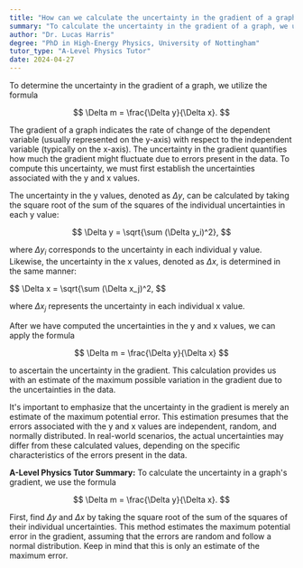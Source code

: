 ```yaml
---
title: "How can we calculate the uncertainty in the gradient of a graph?"
summary: "To calculate the uncertainty in the gradient of a graph, we use the formula Δm = Δy / Δx."
author: "Dr. Lucas Harris"
degree: "PhD in High-Energy Physics, University of Nottingham"
tutor_type: "A-Level Physics Tutor"
date: 2024-04-27
---
```


To determine the uncertainty in the gradient of a graph, we utilize the formula 

$$
\Delta m = \frac{\Delta y}{\Delta x}.
$$

The gradient of a graph indicates the rate of change of the dependent variable (usually represented on the y-axis) with respect to the independent variable (typically on the x-axis). The uncertainty in the gradient quantifies how much the gradient might fluctuate due to errors present in the data. To compute this uncertainty, we must first establish the uncertainties associated with the y and x values.

The uncertainty in the y values, denoted as $\Delta y$, can be calculated by taking the square root of the sum of the squares of the individual uncertainties in each y value:

$$
\Delta y = \sqrt{\sum (\Delta y_i)^2},
$$

where $\Delta y_i$ corresponds to the uncertainty in each individual y value. Likewise, the uncertainty in the x values, denoted as $\Delta x$, is determined in the same manner:

$$
\Delta x = \sqrt{\sum (\Delta x_j)^2,
$$

where $\Delta x_j$ represents the uncertainty in each individual x value.

After we have computed the uncertainties in the y and x values, we can apply the formula 

$$
\Delta m = \frac{\Delta y}{\Delta x}
$$ 

to ascertain the uncertainty in the gradient. This calculation provides us with an estimate of the maximum possible variation in the gradient due to the uncertainties in the data.

It's important to emphasize that the uncertainty in the gradient is merely an estimate of the maximum potential error. This estimation presumes that the errors associated with the y and x values are independent, random, and normally distributed. In real-world scenarios, the actual uncertainties may differ from these calculated values, depending on the specific characteristics of the errors present in the data.

**A-Level Physics Tutor Summary:** To calculate the uncertainty in a graph's gradient, we use the formula 

$$
\Delta m = \frac{\Delta y}{\Delta x}.
$$ 

First, find $\Delta y$ and $\Delta x$ by taking the square root of the sum of the squares of their individual uncertainties. This method estimates the maximum potential error in the gradient, assuming that the errors are random and follow a normal distribution. Keep in mind that this is only an estimate of the maximum error.
    